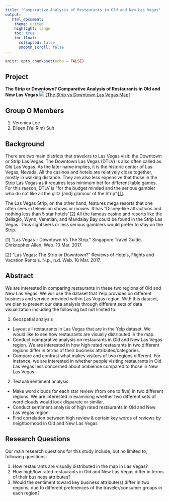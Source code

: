 ```yaml
---
title: "Comparative Analysis of Restaurants in Old and New Las Vegas"
output:
   html_document:
    theme: united
    highlight: tango
    toc: true
    toc_float:
      collapsed: false
      smooth_scroll: false
---
```



```r
knitr::opts_chunk$set(echo = FALSE)
```
## Project
**The Strip or Downtown? Comparative Analysis of Restaurants in Old and New Las Vegas**
<img src="http://www.lasvegas.com/includes/content/images/media/images/LV_Strip_Master_Map.jpg">
<a href="http://www.lasvegas.com/planning-tools/las-vegas-strip-map/">[The Strip vs Downtown Las Vegas Map]</a>

## Group O Members 

1. Veronica Lee 
2. Eileen (Yei Rim) Suh

## Background

There are two main districts that travelers to Las Vegas visit: the Downtown or Strip Las Vegas. The Downtown Las Vegas (DTLV) is also often called as Old Las Vegas. As the later name implies, it is the historic center of Las Vegas, Nevada. All the casinos and hotels are relatively close together, mostly in walking distance. They are also less expensive that those in the Strip Las Vegas as it requires less minimum bet for different table games. For this reason, DTLV is “for the budget minded and the serious gambler who do not like all the glitz [and] glamour of the Strip".<a href="#footnote-1">[1]</a>. 

The Las Vegas Strip, on the other hand, features mega resorts that one often sees in television shows or movies. It has “Disney-like attractions and nothing less than 5 star hotels”<a href="#footnote-2">[2]</a> All the famous casino and resorts like the Bellagio, Wynn, Venetian, and Mandalay Bay could be found in the Strip Las Vegas. Thus sightseers or less serious gamblers would prefer to stay on the Strip. 

<p id="footnote-1">[1] "Las Vegas - Downtown Vs The Strip." Singapore Travel Guide. Christopher Allen, Web. 10 Mar. 2017.</p>
<p id="footnote-2">[2] "Las Vegas: The Strip or Downtown?" Reviews of Hotels, Flights and Vacation Rentals. N.p., n.d. Web. 10 Mar. 2017.</p>

## Abstract 

We are interested in comparing restaurants in these two regions of Old and New Las Vegas. We will use the dataset that Yelp provides on different business and service provided within Las Vegas region. With this dataset, we plan to present our data analysis through different sets of data visualization including the following but not limited to:

1. Geospatial analysis
 - Layout all restaurants in Las Vegas that are in the Yelp dataset. We would like to see how restaurants are visually distributed in the map.
 - Conduct comparative analysis on restaurants in Old and New Las Vegas region. We are interested in how high rated restaurants in two different regions differ in terms of their business attributes/categories.
 - Compare and contrast what makes visitors of two regions different. For instance, we are interested in whether people visiting restaurants in Old Las Vegas less concerned about ambience compared to those in New Las Vegas. 

2. Textual/Sentiment analysis 

 - Make word clouds for each star review (from one to five) in two different regions. We are interested in examining whether two different sets of word clouds would look disparate or similar.
 - Conduct sentiment analysis of high rated restaurants in Old and New Las Vegas region.
 - Find correlation between high review & certain key words of reviews by neighborhood in Old and New Las Vegas


## Research Questions 

Our main research questions for this study include, but no limited to, following questions: 

1. How restaurants are visually distributed in the map in Las Vegas?
2. How high/low rated restaurants in Old and New Las Vegas differ in terms of their business attributes?
3. Would the sentiment toward key business attribute(s) differ in two regions, due to different preferences of the traveler/consumer groups in each region?


